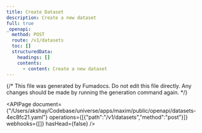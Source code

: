 ```yaml
---
title: Create Dataset
description: Create a new dataset
full: true
_openapi:
  method: POST
  route: /v1/datasets
  toc: []
  structuredData:
    headings: []
    contents:
      - content: Create a new dataset
---
```


{/* This file was generated by Fumadocs.
Do not edit this file directly. Any changes should be made by running the generation command again. */}

<APIPage document={"/Users/akshay/Codebase/universe/apps/maxim/public/openapi/datasets-4ec8fc21.yaml"} operations={[{"path":"/v1/datasets","method":"post"}]} webhooks={[]} hasHead={false} />